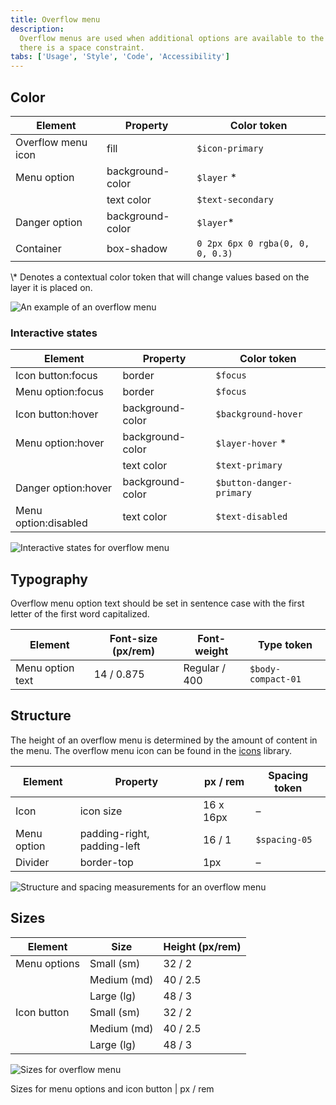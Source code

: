 ```yaml
---
title: Overflow menu
description:
  Overflow menus are used when additional options are available to the user and
  there is a space constraint.
tabs: ['Usage', 'Style', 'Code', 'Accessibility']
---
```


## Color

| Element            | Property         | Color token                      |
| ------------------ | ---------------- | -------------------------------- |
| Overflow menu icon | fill             | `$icon-primary`                  |
| Menu option        | background-color | `$layer` \*                      |
|                    | text color       | `$text-secondary`                |
| Danger option      | background-color | `$layer`\*                       |
| Container          | box-shadow       | `0 2px 6px 0 rgba(0, 0, 0, 0.3)` |

<Caption fullWidth>
  \* Denotes a contextual color token that will change values based on the layer
  it is placed on.
</Caption>

<Row>
<Column colLg={8}>

![An example of an overflow menu](images/overflow-menu-style-1.png)

</Column>
</Row>

### Interactive states

| Element              | Property         | Color token              |
| -------------------- | ---------------- | ------------------------ |
| Icon button:focus    | border           | `$focus`                 |
| Menu option:focus    | border           | `$focus`                 |
| Icon button:hover    | background-color | `$background-hover`      |
| Menu option:hover    | background-color | `$layer-hover` \*        |
|                      | text color       | `$text-primary`          |
| Danger option:hover  | background-color | `$button-danger-primary` |
| Menu option:disabled | text color       | `$text-disabled`         |

<Row>
<Column colLg={12}>

![Interactive states for overflow menu](images/overflow-menu-style-2.png)

</Column>
</Row>

## Typography

Overflow menu option text should be set in sentence case with the first letter
of the first word capitalized.

| Element          | Font-size (px/rem) | Font-weight   | Type token         |
| ---------------- | ------------------ | ------------- | ------------------ |
| Menu option text | 14 / 0.875         | Regular / 400 | `$body-compact-01` |

## Structure

The height of an overflow menu is determined by the amount of content in the
menu. The overflow menu icon can be found in the
[icons](/elements/icons/library) library.

| Element     | Property                    | px / rem  | Spacing token |
| ----------- | --------------------------- | --------- | ------------- |
| Icon        | icon size                   | 16 x 16px | –             |
| Menu option | padding-right, padding-left | 16 / 1    | `$spacing-05` |
| Divider     | border-top                  | 1px       | –             |

<div className="image--fixed">

![Structure and spacing measurements for an overflow menu](images/overflow-menu-style-4.png)

</div>

## Sizes

| Element      | Size        | Height (px/rem) |
| ------------ | ----------- | --------------- |
| Menu options | Small (sm)  | 32 / 2          |
|              | Medium (md) | 40 / 2.5        |
|              | Large (lg)  | 48 / 3          |
| Icon button  | Small (sm)  | 32 / 2          |
|              | Medium (md) | 40 / 2.5        |
|              | Large (lg)  | 48 / 3          |

<div className="image--fixed">

![Sizes for overflow menu](images/overflow-menu-style-size.png)

</div>

<Caption>Sizes for menu options and icon button | px / rem</Caption>
